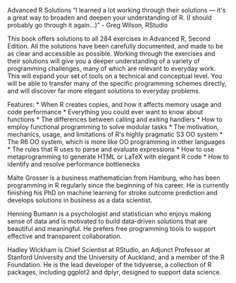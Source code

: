 Advanced R Solutions
“I learned a lot working through their solutions — it&#39;s a great way to broaden and deepen your
understanding of R. (I should probably go through it again...)”
- Greg Wilson, RStudio

This book offers solutions to all 284 exercises in Advanced R, Second Edition. All the solutions have been
carefully documented, and made to be as clear and accessible as possible. Working through the
exercises and their solutions will give you a deeper understanding of a variety of programming
challenges, many of which are relevant to everyday work. This will expand your set of tools on a
technical and conceptual level. You will be able to transfer many of the specific programming schemes
directly, and will discover far more elegant solutions to everyday problems.

Features:
* When R creates copies, and how it affects memory usage and code performance
* Everything you could ever want to know about functions
* The differences between calling and exiting handlers
* How to employ functional programming to solve modular tasks
* The motivation, mechanics, usage, and limitations of R&#39;s highly pragmatic S3 OO system
* The R6 OO system, which is more like OO programming in other languages
* The rules that R uses to parse and evaluate expressions
* How to use metaprogramming to generate HTML or LaTeX with elegant R code
* How to identify and resolve performance bottlenecks

Malte Grosser is a business mathematician from Hamburg, who has been programming in R regularly
since the beginning of his career. He is currently finishing his PhD on machine learning for stroke
outcome prediction and develops solutions in business as a data scientist.

Henning Bumann is a psychologist and statistician who enjoys making sense of data and is motivated to
build data-driven solutions that are beautiful and meaningful. He prefers free programming tools to
support effective and transparent collaboration.

Hadley Wickham is Chief Scientist at RStudio, an Adjunct Professor at Stanford University and the
University of Auckland, and a member of the R Foundation. He is the lead developer of the tidyverse, a
collection of R packages, including ggplot2 and dplyr, designed to support data science.